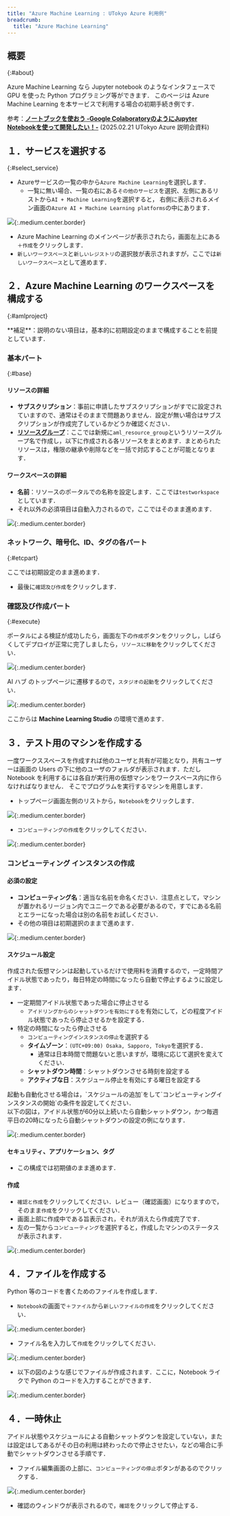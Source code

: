 ```yaml
---
title: "Azure Machine Learning : UTokyo Azure 利用例"
breadcrumb:
  title: "Azure Machine Learning"
---
```



## 概要
{:#about}

Azure Machine Learning なら Jupyter notebook のようなインタフェースで GPU を使った Python プログラミング等ができます．
このページは Azure Machine Learning を本サービスで利用する場合の初期手続き例です．

参考：[**ノートブックを使おう -Google ColaboratoryのようにJupyter Notebookを使って開発したい！-**](/events/2025-02-21/slides/5-4_notebook.pdf) (2025.02.21 UTokyo Azure 説明会資料)

## １．サービスを選択する
{:#select_service}

<FirstTimeUsing type="details" />

- Azureサービスの一覧の中から`Azure Machine Learning`を選択します．
    - 一覧に無い場合、一覧の右にある`その他のサービス`を選択、左側にあるリストから`AI + Machine Learning`を選択すると， 右側に表示されるメイン画面の`Azure AI + Machine Learning platforms`の中にあります．

![](img/01_aml1.png){:.medium.center.border}

- Azure Machine Learning のメインページが表示されたら，画面左上にある`＋作成`をクリックします．
- `新しいワークスペース`と`新しいレジストリ`の選択肢が表示されますが，ここでは`新しいワークスペース`として進めます．

## ２．Azure Machine Learning のワークスペースを構成する
{:#amlproject}

<div class="box">
**補足**：説明のない項目は，基本的に初期設定のままで構成することを前提としています．
</div>

### 基本パート
{:#base}

#### リソースの詳細

- **サブスクリプション**：事前に申請したサブスクリプションがすでに設定されていますので、通常はそのままで問題ありません．設定が無い場合はサブスクリプションが作成完了しているかどうか確認ください．
- **[リソースグループ](https://learn.microsoft.com/ja-jp/azure/azure-resource-manager/management/manage-resource-groups-portal)**：ここでは新規に`aml_resource_group`というリソースグループ名で作成し，以下に作成される各リソースをまとめます．まとめられたリソースは，権限の継承や削除などを一括で対応することが可能となります．

#### ワークスペースの詳細

- **名前**：リソースのポータルでの名称を設定します．ここでは`testworkspace`としています．
- それ以外の必須項目は自動入力されるので，ここではそのまま進めます．

![](img/02_aml2.png){:.medium.center.border}

### ネットワーク、暗号化、ID、タグの各パート
{:#etcpart}

ここでは初期設定のまま進めます．

- 最後に`確認及び作成`をクリックします．

### 確認及び作成パート
{:#execute}

ポータルによる検証が成功したら，画面左下の`作成`ボタンをクリックし，しばらくしてデプロイが正常に完了しましたら，`リソースに移動`をクリックしてください．

![](img/03_aml3.png){:.medium.center.border}

AI ハブ のトップページに遷移するので，`スタジオの起動`をクリックしてください．

![](img/04_aml4.png){:.medium.center.border}


ここからは **Machine Learning Studio** の環境で進めます．

## ３．テスト用のマシンを作成する

一度ワークススペースを作成すれば他のユーザと共有が可能となり，共有ユーザーは画面の Users の下に他のユーザのフォルダが表示されます．ただし Notebook を利用するには各自が実行用の仮想マシンをワークスペース内に作らなければなりません．
そこでプログラムを実行するマシンを用意します．

- トップページ画面左側のリストから，`Notebook`をクリックします．

![](img/05_aml5.png){:.medium.center.border}

- `コンピューティングの作成`をクリックしてください．

![](img/06_aml6.png){:.medium.center.border}

### コンピューティング インスタンスの作成

#### 必須の設定

- **コンピューティング名**：適当な名前を命名ください．注意点として，マシンが置かれるリージョン内でユニークである必要があるので，すでにある名前とエラーになった場合は別の名前をお試しください．
- その他の項目は初期選択のままで進めます．

![](img/07_aml7.png){:.medium.center.border}

#### スケジュール設定

作成された仮想マシンは起動しているだけで使用料を消費するので，一定時間アイドル状態であったり，毎日特定の時間になったら自動で停止するように設定します．

- 一定期間アイドル状態であった場合に停止させる
  - `アイドリングからのシャットダウンを有効にする`を有効にして，どの程度アイドル状態であったら停止させるかを設定する．
- 特定の時間になったら停止させる
  - `コンピューティングインスタンスの停止`を選択する
  - **タイムゾーン**：`(UTC+09:00) Osaka, Sapporo, Tokyo`を選択する．
    - 通常は日本時間で問題ないと思いますが，環境に応じて選択を変えてください．
  - **シャットダウン時間**：シャットダウンさせる時刻を設定する
  - **アクティブな日**：スケジュール停止を有効にする曜日を設定する

<div class="box">
起動も自動化させる場合は，`スケジュールの追加`をして`コンピューティングインスタンスの開始`の条件を設定してください．
</div>
<div class="box">
以下の図は，アイドル状態が60分以上続いたら自動シャットダウン，かつ毎週平日の20時になったら自動シャットダウンの設定の例になります．
</div>

![](img/13_aml13.png){:.medium.center.border}

#### セキュリティ、アプリケーション、タグ

- この構成では初期値のまま進めます．

#### 作成

- `確認と作成`をクリックしてください．レビュー（確認画面）になりますので，そのまま`作成`をクリックしてください．
- 画面上部に作成中である旨表示され，それが消えたら作成完了です．
- 左の一覧から`コンピューティング`を選択すると，作成したマシンのステータスが表示されます．

![](img/08_aml8.png){:.medium.center.border}


## ４．ファイルを作成する

Python 等のコードを書くためのファイルを作成します．

- `Notebook`の画面で`＋ファイル`から`新しいファイルの作成`をクリックしてください．

![](img/09_aml9.png){:.medium.center.border}


- ファイル名を入力して`作成`をクリックしてください．

![](img/10_aml10.png){:.medium.center.border}


- 以下の図のような感じでファイルが作成されます．ここに，Notebook ライクで Python のコードを入力することができます．

![](img/11_aml11.png){:.medium.center.border}


## ４．一時休止

アイドル状態やスケジュールによる自動シャットダウンを設定していない，または設定はしてあるがその日の利用は終わったので停止させたい，などの場合に手動でシャットダウンさせる手順です．

- ファイル編集画面の上部に、`コンピューティングの停止`ボタンがあるのでクリックする．

![](img/12_aml12.png){:.medium.center.border}

- 確認のウィンドウが表示されるので，`確認`をクリックして停止する．

